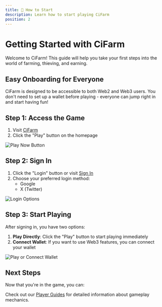 ```yaml
---
title: 🚀 How to Start
description: Learn how to start playing CiFarm
position: 2
---
```


# Getting Started with CiFarm

Welcome to CiFarm! This guide will help you take your first steps into the world of farming, thieving, and earning.

## Easy Onboarding for Everyone

CiFarm is designed to be accessible to both Web2 and Web3 users. You don't need to set up a wallet before playing - everyone can jump right in and start having fun!

## Step 1: Access the Game

1. Visit [CiFarm](https://www.cifarm.xyz/)
2. Click the "Play" button on the homepage

![Play Now Button](/screenshots/thumbnails/home.png)

## Step 2: Sign In

1. Click the "Login" button or visit [Sign In](https://www.cifarm.xyz/sign-in)
2. Choose your preferred login method:
   - Google
   - X (Twitter)

![Login Options](/screenshots/thumbnails/signin.png)

## Step 3: Start Playing

After signing in, you have two options:

1. **Play Directly**: Click the "Play" button to start playing immediately
2. **Connect Wallet**: If you want to use Web3 features, you can connect your wallet

![Play or Connect Wallet](/screenshots/thumbnails/home.png)

## Next Steps

Now that you're in the game, you can:

<Cards>
  <Cards.Card
    icon={"🌱"}
    title="Growing Crops"
    href="/docs/player-guides/growing-crops"
  />
  <Cards.Card
    icon={"🪬"}
    title="Thieving"
    href="/docs/player-guides/thieving"
  />
  <Cards.Card
    icon={"💰"}
    title="Earning"
    href="/docs/player-guides/earning"
  />
</Cards>

Check out our [Player Guides](/docs/player-guides/growing-crops) for detailed information about gameplay mechanics. 
